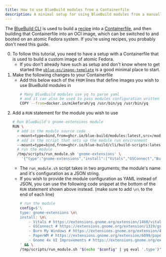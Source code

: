 ```yaml
---
title: How to use BlueBuild modules from a Containerfile
description: A minimal setup for using BlueBuild modules from a manually written Containerfile.
---
```


The [BlueBuild CLI](https://github.com/blue-build/cli) is used to build a [recipe](/reference/recipe/) into a [Containerfile](https://github.com/containers/common/blob/main/docs/Containerfile.5.md), and then building that Containerfile into an OCI image, which can be switched to and booted on an atomic Fedora system. If you're using recipes, you probably don't need this guide.

0. To follow this tutorial, you need to have a setup with a Containerfile that is used to build a custom image of atomic Fedora.
    - If you don't already have such as setup and don't know where to get started the [`ublue-os/image-template`](https://github.com/ublue-os/image-template/) is a good minimal place to start.
1. Make the following changes to your Containerfile
    - Add this below each of the `FROM` lines that define images you wish to use BlueBuild modules in
        ```bash frame="none"
        # Many BlueBuild modules use yq to parse yaml
        # and it can also be used to pass modules configuration written in yaml
        COPY --from=docker.io/mikefarah/yq /usr/bin/yq /usr/bin/yq
        ```
2. Add a `RUN` statement for the module you wish to use
    ```bash frame="none"
    # Run BlueBuild's gnome-extensions module
    RUN \
      # add in the module source code
      --mount=type=bind,from=ghcr.io/blue-build/modules:latest,src=/modules,dst=/tmp/modules,rw \
      # add in the script that sets up the module run environment
      --mount=type=bind,from=ghcr.io/blue-build/cli/build-scripts:latest,src=/scripts/,dst=/tmp/scripts/ \
      # run the module
      /tmp/scripts/run_module.sh 'gnome-extensions' \
        '{"type":"gnome-extensions","install":["Vitals","GSConnect","Burn My Windows","PaperWM","Gnome 4x UI Improvements"]}'
    ```
    - The `run_module.sh` script takes in two arguments; the module's name and it's configuration as a JSON string.
    - If you wish to provide the module configuration as YAML instead of JSON, you can use the following code snippet at the bottom of the `RUN` statement shown above instead. (make sure to add `\n\` to the end of each line)
        ```bash frame="none"
        # run the module
        config=$'\
        type: gnome-extensions \n\
        install: \n\
            - Vitals # https://extensions.gnome.org/extension/1460/vitals/ \n\
            - GSConnect # https://extensions.gnome.org/extension/1319/gsconnect/ \n\
            - Burn My Windows # https://extensions.gnome.org/extension/4679/burn-my-windows/ \n\
            - PaperWM # https://extensions.gnome.org/extension/6099/paperwm/ \n\
            - Gnome 4x UI Improvements # https://extensions.gnome.org/extension/4158/gnome-40-ui-improvements/ \n\
        ' && \
        /tmp/scripts/run_module.sh "$(echo "$config" | yq eval '.type')" "$(echo "$config" | yq eval -o=j -I=0)"
        ```
